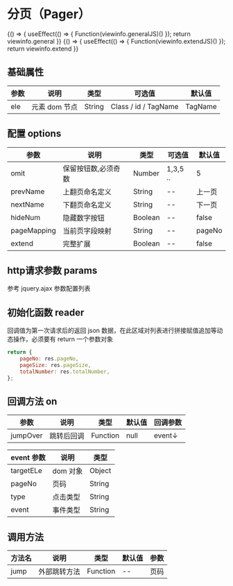 
# 分页（Pager）
<Meta title="复用组件/分页(Pager)" />

<Canvas>
    <Story name="基础" height="150px" parameters={{ docs: { source: { code:`${viewinfo.general}${viewinfo.generalJS}` }}}}>
    {() => {
        useEffect(() => {
            Function(viewinfo.generalJS)()
        });
        return viewinfo.general
    }}  
    </Story>
</Canvas>

<Canvas>
    <Story name="扩展" height="150px" parameters={{ docs: { source: { code:`${viewinfo.extend}${viewinfo.extendJS}` }}}}>
    {() => {
        useEffect(() => {
            Function(viewinfo.extendJS)()
        });
        return viewinfo.extend
    }}  
    </Story>
</Canvas>



## 基础属性

| 参数 | 说明          | 类型   | 可选值               | 默认值  |
| ---- | ------------- | ------ | -------------------- | ------- |
| ele  | 元素 dom 节点 | String | Class / id / TagName | TagName |

## 配置 options

| 参数        | 说明                | 类型    | 可选值   | 默认值 |
| ----------- | ------------------- | ------- | -------- | ------ |
| omit        | 保留按钮数,必须奇数 | Number  | 1,3,5 .. | 5      |
| prevName    | 上翻页命名定义      | String  | --       | 上一页 |
| nextName    | 下翻页命名定义      | String  | --       | 下一页 |
| hideNum     | 隐藏数字按钮        | Boolean | --       | false  |
| pageMapping | 当前页字段映射      | String  | --       | pageNo |
| extend      | 完整扩展            | Boolean | --       | false  |

## http请求参数 params

参考 jquery.ajax 参数配置列表

## 初始化函数 reader

回调值为第一次请求后的返回 json 数据，在此区域对列表进行拼接赋值追加等动态操作，必须要有 return 一个参数对象

```javascript
return {
    pageNo: res.pageNo,
    pageSize: res.pageSize,
    totalNumber: res.totalNumber,
};
```

## 回调方法 on

| 参数     | 说明       | 类型     | 默认值 | 回调参数 |
| -------- | ---------- | -------- | ------ | -------- |
| jumpOver | 跳转后回调 | Function | null   | event↓   |

| event 参数 | 说明     | 类型   |
| ---------- | -------- | ------ |
| targetELe  | dom 对象 | Object |
| pageNo     | 页码     | String |
| type       | 点击类型 | String |
| event      | 事件类型 | String |

## 调用方法

| 方法名 | 说明         | 类型     | 默认值 | 参数 |
| ------ | ------------ | -------- | ------ | ---- |
| jump   | 外部跳转方法 | Function | --     | 页码 |
